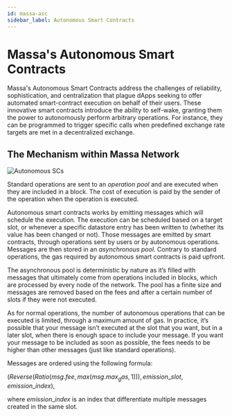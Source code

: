 ```yaml
---
id: massa-asc
sidebar_label: Autonomous Smart Contracts
---
```

# Massa's Autonomous Smart Contracts

Massa's Autonomous Smart Contracts address the challenges of reliability, sophistication, and centralization that plague dApps 
seeking to offer automated smart-contract execution on behalf of their users. 
These innovative smart contracts introduce the ability to self-wake, granting them the power to autonomously perform arbitrary operations. 
For instance, they can be programmed to trigger specific calls when predefined exchange rate targets are met in a decentralized exchange.

## The Mechanism within Massa Network

![Autonomous SCs](./autonomous-sc.webp)

Standard operations are sent to an *operation pool* and are executed when they are included in a block. The cost of
execution is paid by the sender of the operation when the operation is executed.

Autonomous smart contracts works by emitting messages which will schedule the execution.
The execution can be scheduled based on a target slot, or whenever a specific datastore entry has been written to (whether its value has been changed or not).
Those messages are emitted by smart contracts, through operations sent by users or by autonomous operations.
Messages are then stored in an *asynchronous pool*. Contrary to standard operations, the gas required by autonomous smart contracts is paid upfront.

The asynchronous pool is deterministic by nature as it’s filled with messages that ultimately come from operations
included in blocks, which are processed by every node of the network. The pool has a finite size and messages
are removed based on the fees and after a certain number of slots if they were not executed.

As for normal operations, the number of autonomous operations that can be executed is limited, through a maximum amount
of gas. In practice, it’s possible that your message isn’t executed at the slot that you want, but in a later slot,
when there is enough space to include your message. If you want your message to be included as soon as possible, the
fees needs to be higher than other messages (just like standard operations).

Messages are ordered using the following formula:

$(Reverse(Ratio(msg.fee, max(msg.max_gas,1))), emission\_slot, emission\_index),$

where $emission\_index$ is an index that differentiate multiple messages created in the same slot.
